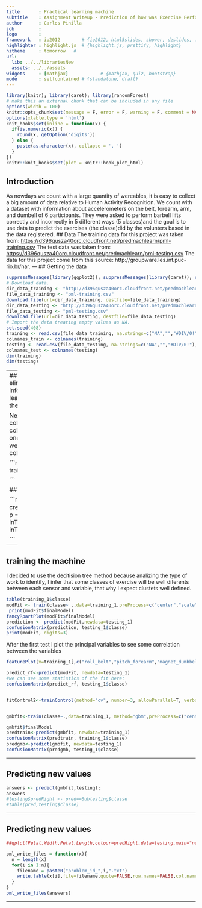 ---
title       : Practical learning machine
subtitle    : Assignment Writeup - Prediction of how was Exercise Performed -
author      : Carlos Pinilla
job         :
logo        :
framework   : io2012        # {io2012, html5slides, shower, dzslides, ...}
highlighter : highlight.js  # {highlight.js, prettify, highlight}
hitheme     : tomorrow   #
url:
  lib: ../../librariesNew
  assets: ../../assets
widgets     : [mathjax]            # {mathjax, quiz, bootstrap}
mode        : selfcontained # {standalone, draft}
---
 
```{r setup, cache = F, echo = F, message = F, warning = F, tidy = F}
library(knitr); library(caret); library(randomForest)
# make this an external chunk that can be included in any file
options(width = 100)
knitr::opts_chunk$set(message = F, error = F, warning = F, comment = NA, fig.align = 'center', dpi = 100, tidy = F, cache.path = '.cache/', fig.path = 'fig/')
options(xtable.type = 'html')
knit_hooks$set(inline = function(x) {
  if(is.numeric(x)) {
    round(x, getOption('digits'))
  } else {
    paste(as.character(x), collapse = ', ')
  }
})
knitr::knit_hooks$set(plot = knitr::hook_plot_html)
```
 
## Introduction
As nowdays we count with a large quantity of wereables, it is easy to collect a big amount of data relative to Human Activity Recognition. We count with a dataset with information about accelerometers on the belt, forearm, arm, and dumbell of 6 participants. They were asked to perform barbell lifts correctly and incorrectly in 5 different ways (5 classes)and the goal is to use data to predict the exercises (the classe)did by the volunters based in the data registered.
## Data
The training data for this project was taken from:
[https://d396qusza40orc.cloudfront.net/predmachlearn/pml-training.csv](https://d396qusza40orc.cloudfront.net/predmachlearn/pml-training.csv)
The test data was taken from:
[https://d396qusza40orc.cloudfront.net/predmachlearn/pml-testing.csv](https://d396qusza40orc.cloudfront.net/predmachlearn/pml-testing.csv)
The data for this project come from this source: http://groupware.les.inf.puc-rio.br/har.
---
## Getting the data
```{r loadData,cache=TRUE}
suppressMessages(library(ggplot2)); suppressMessages(library(caret)); suppressMessages(library(RCurl))
# Download data.
dir_data_training <- "http://d396qusza40orc.cloudfront.net/predmachlearn/pml-training.csv"
file_data_training <- "pml-training.csv"
download.file(url=dir_data_training, destfile=file_data_training)
dir_data_testing <- "http://d396qusza40orc.cloudfront.net/predmachlearn/pml-testing.csv"
file_data_testing <- "pml-testing.csv"
download.file(url=dir_data_testing, destfile=file_data_testing)
# Import the data treating empty values as NA.
set.seed(408)
training <- read.csv(file_data_training, na.strings=c("NA","","#DIV/0!"), header=TRUE)
colnames_train <- colnames(training)
testing <- read.csv(file_data_testing, na.strings=c("NA","","#DIV/0!"), header=TRUE)
colnames_test <- colnames(testing)
dim(training)
dim(testing)
```
 
 
---
## Get training/test sets
It has been eliminate those columns with no information or columns without at least 68% of valid information and all the data is conformed by "NA"
```{r trainingTest,dependson="loadData",cache=TRUE}
 
na_test = sapply(training, function(x) {sum(is.na(x))})
table(na_test)
 No_bad <- dim(training)[1]*0.68
bad_columns = names(na_test[na_test > No_bad-1])
training = training[, !names(training) %in% bad_columns]
dim(training)
testing = testing[, !names(testing) %in% bad_columns]
dim(testing)
```

Next, just visualizing the names of the columns it is easy to figure out which columns are predictors and which ones are just informative, thas why it were removed the firsts seven columns.

```{r}
names(training)
training_0 <- training[,-(1:7)]

``` 


## splitting in Training and testing
 

 
```{r Preprocessing,dependson="trainingTest",cache=TRUE}
inTrain = createDataPartition(training_0$classe, p = 3/4)[[1]]
training_1 = training_0[ inTrain,]
testing_1 = training_0[-inTrain,]


 
```
---
 
## training the machine
 
I decided to use the decitision tree method because analizing the type of work to identify, I infer that some classes of exercise will be well diferents between each sensor and variable, that why I expect clustets well defined. 
 
```{r fig.height=4,fig.width=4,cache=TRUE}
table(training_1$classe)
modFit <- train(classe~ .,data=training_1,preProcess=c("center","scale"),method="rpart")
 print(modFit$finalModel)
fancyRpartPlot(modFit$finalModel)
prediction <- predict(modFit,newdata=testing_1)
confusionMatrix(prediction, testing_1$classe)
print(modFit, digits=3)
```
After the first test I plot the principal variables to see some correlation between the variables
```{r}
featurePlot(x=training_1[,c("roll_belt","pitch_forearm","magnet_dumbbell_y","roll_forearm")], y = training_1$classe,plot="pairs")

predict_rf<-predict(modFit, newdata=testing_1)
#we can see some statistics of the fit here:
confusionMatrix(predict_rf, testing_1$classe)


fitControl2<-trainControl(method="cv", number=3, allowParallel=T, verbose=T)


gmbfit<-train(classe~.,data=training_1, method="gbm",preProcess=c("center","scale"), trControl=fitControl2, verbose=F)

gmbfit$finalModel
predtrain<-predict(gmbfit, newdata=training_1)
confusionMatrix(predtrain, training_1$classe)
predgmb<-predict(gmbfit, newdata=testing_1)
confusionMatrix(predgmb, testing_1$classe)

```
 
 
 
---
 
## Predicting new values
 
```{r predForest, dependson="centers",fig.height=4,fig.width=4,cache=TRUE}
answers <- predict(gmbfit,testing);
answers
#testing$predRight <- pred==Subtesting$classe
#table(pred,testing$classe)
```
 
---
 
## Predicting new values
 
```{r, dependson="predForest",fig.height=4,fig.width=4}
##qplot(Petal.Width,Petal.Length,colour=predRight,data=testing,main="newdata Predictions")
```
```{r, dependson="predForest",fig.height=4,fig.width=4}
pml_write_files = function(x){
  n = length(x)
  for(i in 1:n){
    filename = paste0("problem_id_",i,".txt")
    write.table(x[i],file=filename,quote=FALSE,row.names=FALSE,col.names=FALSE)
  }
}
pml_write_files(answers)
```
---